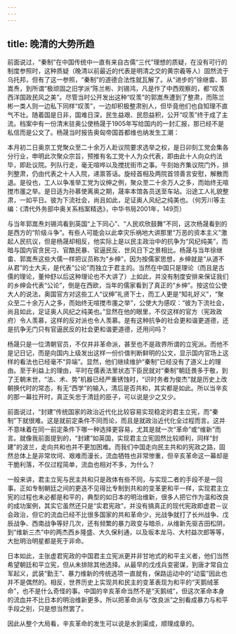 ```yaml
---
---
---
```

title: 晚清的大势所趋
---



前面说过，“秦制”在中国传统中一直有来自古儒“三代”理想的质疑，在没有可行的制度参照时，这种质疑（晚清以前最近的代表是明清之交的黄宗羲等人）固然流于乌托邦，但有了这一参照，“秦制”的道德合法性就瓦解了。从“进步的”徐继畬、郭嵩焘，到所谓“极顽固之旧学派”陈兰彬、刘锡鸿，凡是作了中西观察的，都“叹羡西洋国政民风之美”。尽管当时公开发出这种“叹羡”的郭嵩焘遭到了整肃，而陈兰彬一类人则一边私下同样“叹羡”，一边却积极整肃别人，但毕竟他们也自知理不直气不壮。随着国是日非，国难日深，民生益艰、民怨益积，公开“叹羡”终于成了主流。档案中有一份清末驻奥公使杨晟于1905年写给国内的一封汇报，那已经不是私信而是公文了。杨晟当时报告奥匈帝国首都维也纳发生工潮：

本月初二日奥京工党聚众至二十余万人赴议院要求选举之权，是日卯刻工党会集各分行业，申明此次聚众宗旨，预推有名工党十人为众代表，即由此十人向众约法毕，即赴议院。列队行走，毫无喧哗以及搅扰街市之事。午刻始齐集议院门外，排列整肃，仍由代表之十人入院，递禀答话。旋经首相及两院首领善言安慰，解散而退。是役也，工人以争准举工党为议绅之例，聚众至二十余万人之多，而始终无喧搅市廛之举。是日适为孙慕使离奥之期，晟率本馆各员送至车站。沿途工人礼貌整肃，一如平日。彼为下流社会，尚且如此，足证奥人风纪之纯美也。（何芳川等主编：《清代外务部中奥关系档案精选》，中华书局2001年，149页）

与当年郭嵩焘刘锡鸿看到英国“上下同心”、“人民欢欣鼓舞”不同，这次杨晟看到的是西方的“阶级斗争”。有些人可能会以此幸灾乐祸地大讲那里“万恶的资本主义”激起人民抗议，但是杨晟却相反，他实际上是以民主政治中的抗争为“风纪纯美”，而暗与国内官贪民刁、官酷民暴、官逼民反、世风日下之景相比。杨晟与当年徐继畬、郭嵩焘这些大儒一样把议员称为“乡绅”，因为按儒家思想，乡绅就是“从道不从君”的士大夫，是代表“公论”而独立于君主的。当然在中国只是理论（而且是古儒的理论，董仲舒以后这种理论也不大讲了）上如此，并没有制度安排来保证我们的乡绅会代表“公论”，倒是在西欧，当年的儒家看到了真正的“乡绅”。按这位公使大人的说法，奥国官方对这些工人“议绅”礼贤下士，而工人更是“知礼好义”，“聚众至二十余万人之多，而始终无喧搅市廛之举”，公使大为感叹：“彼为下流社会，尚且如此，足证奥人风纪之纯美也。”显然在他的眼里，不仅这样的官方（宪政政府）令人羡慕，这样的反对派也令人羡慕。是有这种抗争的社会更和谐更道德，还是抗争无门只有官逼民反的社会更和谐更道德，还用问吗？

杨晟只是一位清朝官员，不仅并非革命派，甚至也不是政界所谓的立宪派。而他不是记日记，而是向国内上级发出这样一份价值判断鲜明的公文，显示国内官场上这样的看法也已经毫不“异端”。显然，他们继续维护“秦制”已经没有了道义上的理由。至于利益上的理由，平时在儒表法里状态下臣民就对“秦制”朝廷畏多于敬，到了王朝末世，“法、术、势”机器已经严重锈蚀时，“识时务者为俊杰”就是历史上改朝换代时的常态，有无“西学”的输入，清后是否共和，其实都是如此。所以当辛亥的那一幕拉开时，真正矢忠于清廷的臣子，可以说是少之又少。

前面说过，“封建”传统国家的政治近代化比较容易实现稳定的君主立宪，而“秦制”下就很难。这是就前定条件不同而论，而且是就政治近代化全过程而言。这并不意味着在同一前定条件下哪一种选择更容易，尤其是就一次“革命”或“维新”而言。就像我前面提到的，“封建”如英国，实现君主立宪固然比较顺利，同样“封建”的波兰，走向共和也并不更加困难。而我们中国走向民主共和的宪政之路，固然总体上是非常坎坷、艰难而漫长，流血牺牲也非常惨重，但辛亥革命这一幕却是干脆利落，不仅过程简单，流血也相对不多，为什么？

一般来讲，君主立宪与民主共和只是政体有些不同，与实现二者的手段不是一回事。正如专制朝廷之间的更迭不见得比专制到共和的变革更和平一样，实现君主立宪的过程也未必都是和平的，典型的如日本的明治维新，很多人把它作为温和改良的成功案例，其实它虽然还只是“实君宪政”，并没有搞真正的现代宪政即虚君－议会政治，但它的流血已经不比很多国家的共和革命少，光战争就打了长州战争、戊辰战争、西南战争等好几次，还有频繁的暴力政变与暗杀，从维新先驱吉田松阴，到“维新三杰”中的两杰西乡隆盛、大久保利通，以及坂本龙马、大村益次郎等等，大批明治明星都是死于非命。

日本如此，主张虚君宪政的中国君主立宪派更并非甘地式的和平主义者，他们当然希望朝廷和平立宪，但从未排除其他选择。从最早的戊戌兵变密谋，到唐才常自立军起义，武装“勤王”、暴力维新的传统选项一直就有，保路运动中的“动蛮”因此也并不是偶然的。相反，世界历史上实现共和民主的变革表现为和平的“天鹅绒革命”，也不是什么奇怪的事。中国的辛亥革命当然不是“天鹅绒”，但这次革命本身的流血并不比日本的明治维新更多。所以把革命派与“改良派”之别看成暴力与和平手段之别，只是想当然罢了。

因此从整个大局看，辛亥革命的发生可以说是水到渠成，顺理成章的。